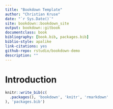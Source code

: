```yaml
--- 
title: "Bookdown Template"
author: "Christian Kruse"
date: "`r Sys.Date()`"
site: bookdown::bookdown_site
output: bookdown::gitbook
documentclass: book
bibliography: [book.bib, packages.bib]
biblio-style: apalike
link-citations: yes
github-repo: rstudio/bookdown-demo
description: ""
---
```


# Introduction

```r

knitr::write_bib(c(
  .packages(), 'bookdown', 'knitr', 'rmarkdown'
), 'packages.bib')
```
